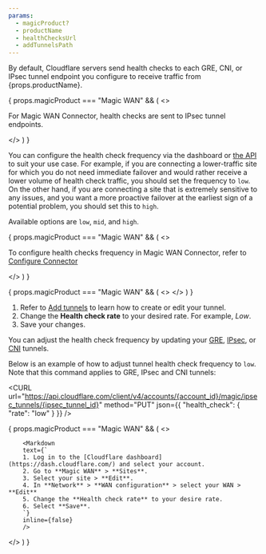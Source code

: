 ```yaml
---
params:
  - magicProduct?
  - productName
  - healthChecksUrl
  - addTunnelsPath
---
```



By default, Cloudflare servers send <GlossaryTooltip term="tunnel health-check" link={props.healthChecksUrl}>health checks</GlossaryTooltip> to each <GlossaryTooltip term="GRE tunnel">GRE</GlossaryTooltip>, CNI, or <GlossaryTooltip term="IPsec tunnel">IPsec</GlossaryTooltip> tunnel endpoint you configure to receive traffic from {props.productName}.

{ props.magicProduct === "Magic WAN" && (
  <>
		<p>For Magic WAN Connector, health checks are sent to IPsec tunnel endpoints.</p>
  </>
  )
}

You can configure the health check frequency via the dashboard or [the API](/api/resources/magic_transit/subresources/gre_tunnels/methods/update/) to suit your use case. For example, if you are connecting a lower-traffic site for which you do not need immediate failover and would rather receive a lower volume of health check traffic, you should set the frequency to `low`. On the other hand, if you are connecting a site that is extremely sensitive to any issues, and you want a more proactive failover at the earliest sign of a potential problem, you should set this to `high`.

Available options are `low`, `mid`, and `high`.

{ props.magicProduct === "Magic WAN" && (
  <>
		<p>To configure health checks frequency in Magic WAN Connector, refer to <a href="#configure-connector">Configure Connector</a></p>
  </>
  )
}

{ props.magicProduct === "Magic WAN" && (
  <>
		<AnchorHeading depth={2} title="Manual configuration" />
  </>
  )
}

<Tabs syncKey="dashPlusAPI"> <TabItem label="Dashboard">

1. Refer to <a href={props.addTunnelsPath}>Add tunnels</a> to learn how to create or edit your tunnel.
2. Change the **Health check rate** to your desired rate. For example, _Low_.
3. Save your changes.

</TabItem> <TabItem label="API">

You can adjust the health check frequency by updating your [GRE](/api/resources/magic_transit/subresources/gre_tunnels/methods/update/), [IPsec](/api/resources/magic_transit/subresources/ipsec_tunnels/methods/update/), or [CNI](/api/resources/magic_transit/subresources/cf_interconnects/methods/update/) tunnels.

Below is an example of how to adjust tunnel health check frequency to `low`. Note that this command applies to GRE, IPsec and CNI tunnels:

<CURL
	url="https://api.cloudflare.com/client/v4/accounts/{account_id}/magic/ipsec_tunnels/{ipsec_tunnel_id}"
	method="PUT"
	json={{
		"health_check":
			{
				"rate": "low"
			}
	}}
/>


</TabItem> </Tabs>

{ props.magicProduct === "Magic WAN" && (
  <>
		<AnchorHeading depth={2} title="Configure Connector" />

		<Markdown
		text={`
		1. Log in to the [Cloudflare dashboard](https://dash.cloudflare.com/) and select your account.
		2. Go to **Magic WAN** > **Sites**.
		3. Select your site > **Edit**.
		4. In **Network** > **WAN configuration** > select your WAN > **Edit**
		5. Change the **Health check rate** to your desire rate.
		6. Select **Save**.
		`}
		inline={false}
		/>

  </>
  )
}